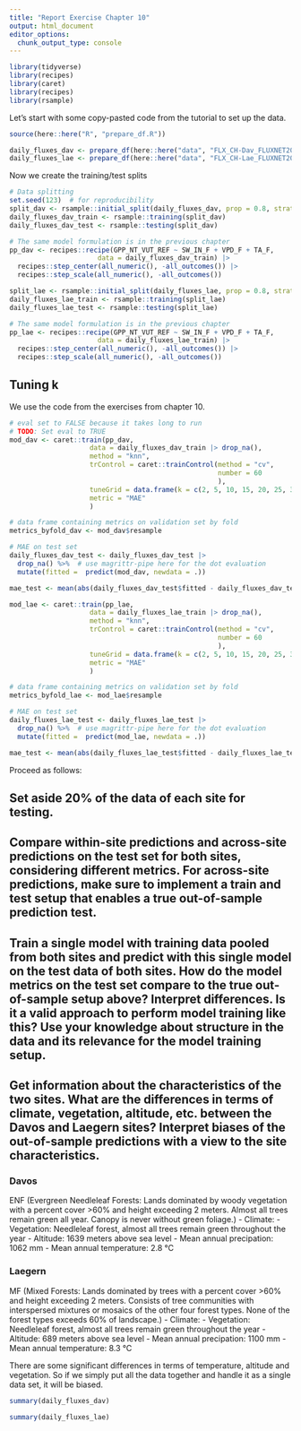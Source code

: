 ```yaml
---
title: "Report Exercise Chapter 10"
output: html_document
editor_options: 
  chunk_output_type: console
---
```

```r
library(tidyverse)
library(recipes)
library(caret)
library(recipes)
library(rsample)
```

Let's start with some copy-pasted code from the tutorial to set up the data.
```r
source(here::here("R", "prepare_df.R"))

daily_fluxes_dav <- prepare_df(here::here("data", "FLX_CH-Dav_FLUXNET2015_FULLSET_DD_1997-2014_1-3.csv"))
daily_fluxes_lae <- prepare_df(here::here("data", "FLX_CH-Lae_FLUXNET2015_FULLSET_DD_2004-2014_1-4.csv"))
```

Now we create the training/test splits
```r
# Data splitting
set.seed(123)  # for reproducibility
split_dav <- rsample::initial_split(daily_fluxes_dav, prop = 0.8, strata = "VPD_F")
daily_fluxes_dav_train <- rsample::training(split_dav)
daily_fluxes_dav_test <- rsample::testing(split_dav)

# The same model formulation is in the previous chapter
pp_dav <- recipes::recipe(GPP_NT_VUT_REF ~ SW_IN_F + VPD_F + TA_F, 
                      data = daily_fluxes_dav_train) |> 
  recipes::step_center(all_numeric(), -all_outcomes()) |>
  recipes::step_scale(all_numeric(), -all_outcomes())

split_lae <- rsample::initial_split(daily_fluxes_lae, prop = 0.8, strata = "VPD_F")
daily_fluxes_lae_train <- rsample::training(split_lae)
daily_fluxes_lae_test <- rsample::testing(split_lae)

# The same model formulation is in the previous chapter
pp_lae <- recipes::recipe(GPP_NT_VUT_REF ~ SW_IN_F + VPD_F + TA_F, 
                      data = daily_fluxes_lae_train) |> 
  recipes::step_center(all_numeric(), -all_outcomes()) |>
  recipes::step_scale(all_numeric(), -all_outcomes())
```

## Tuning k
We use the code from the exercises from chapter 10.
```r
# eval set to FALSE because it takes long to run
# TODO: Set eval to TRUE
mod_dav <- caret::train(pp_dav, 
                    data = daily_fluxes_dav_train |> drop_na(), 
                    method = "knn",
                    trControl = caret::trainControl(method = "cv", 
                                                    number = 60
                                                    ),
                    tuneGrid = data.frame(k = c(2, 5, 10, 15, 20, 25, 30, 35, 40, 60, 100)),
                    metric = "MAE"
                    )

# data frame containing metrics on validation set by fold
metrics_byfold_dav <- mod_dav$resample

# MAE on test set
daily_fluxes_dav_test <- daily_fluxes_dav_test |> 
  drop_na() %>%  # use magrittr-pipe here for the dot evaluation
  mutate(fitted =  predict(mod_dav, newdata = .))  

mae_test <- mean(abs(daily_fluxes_dav_test$fitted - daily_fluxes_dav_test$GPP_NT_VUT_REF))
```

```r
mod_lae <- caret::train(pp_lae, 
                    data = daily_fluxes_lae_train |> drop_na(), 
                    method = "knn",
                    trControl = caret::trainControl(method = "cv", 
                                                    number = 60
                                                    ),
                    tuneGrid = data.frame(k = c(2, 5, 10, 15, 20, 25, 30, 35, 40, 60, 100)),
                    metric = "MAE"
                    )

# data frame containing metrics on validation set by fold
metrics_byfold_lae <- mod_lae$resample

# MAE on test set
daily_fluxes_lae_test <- daily_fluxes_lae_test |> 
  drop_na() %>%  # use magrittr-pipe here for the dot evaluation
  mutate(fitted =  predict(mod_lae, newdata = .))  

mae_test <- mean(abs(daily_fluxes_lae_test$fitted - daily_fluxes_lae_test$GPP_NT_VUT_REF))
```

Proceed as follows:

## Set aside 20% of the data of each site for testing.
    
## Compare within-site predictions and across-site predictions on the test set for both sites, considering different metrics. For across-site predictions, make sure to implement a train and test setup that enables a true out-of-sample prediction test.


## Train a single model with training data pooled from both sites and predict with this single model on the test data of both sites. How do the model metrics on the test set compare to the true out-of-sample setup above? Interpret differences. Is it a valid approach to perform model training like this? Use your knowledge about structure in the data and its relevance for the model training setup.

## Get information about the characteristics of the two sites. What are the differences in terms of climate, vegetation, altitude, etc. between the Davos and Laegern sites? Interpret biases of the out-of-sample predictions with a view to the site characteristics.

### Davos
ENF (Evergreen Needleleaf Forests: Lands dominated by woody vegetation with a percent cover >60% and height exceeding 2 meters. Almost all trees remain green all year. Canopy is never without green foliage.)
- Climate: 
- Vegetation: Needleleaf forest, almost all trees remain green throughout the year
- Altitude: 1639 meters above sea level
- Mean annual precipation: 1062 mm
- Mean annual temperature: 2.8 °C

### Laegern
MF (Mixed Forests: Lands dominated by trees with a percent cover >60% and height exceeding 2 meters. Consists of tree communities with interspersed mixtures or mosaics of the other four forest types. None of the forest types exceeds 60% of landscape.) 
- Climate: 
- Vegetation: Needleleaf forest, almost all trees remain green throughout the year
- Altitude: 689 meters above sea level
- Mean annual precipation: 1100 mm
- Mean annual temperature: 8.3 °C

There are some significant differences in terms of temperature, altitude and vegetation.
So if we simply put all the data together and handle it as a single data set, it will be
biased.

```r
summary(daily_fluxes_dav)
```

```r
summary(daily_fluxes_lae)
```


